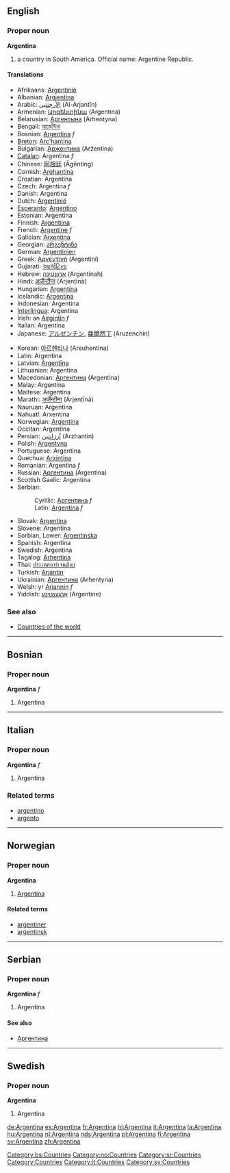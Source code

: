 {{wikipedia}}
==English==
===Proper noun===
'''Argentina'''

# a country in South America. Official name: Argentine Republic.

====Translations====
{{top}}
*Afrikaans: [[Argentinië]]
*Albanian: [[Argjentina]]
*Arabic: [[الأرجنتين]] (Al-Arjantīn)
*Armenian: [[Արգենտինա]] (Argentina)
*Belarusian: [[Аргентына]] (Arhentyna)
*Bengali: [[আর্জেন্টিনা]]
*Bosnian: [[Argentina#Bosnian|Argentina]] ''f''
*[[Breton]]: [[Arc'hantina]]
*Bulgarian: [[Аржентина]] (Aržentina)
*[[Catalan]]: Argentina ''f''
*Chinese: [[阿根廷]] (Āgēntíng)
*Cornish: [[Arghantina]]
*Croatian: Argentina
*Czech: Argentina ''f''
*Danish: Argentina
*Dutch: [[Argentinië]]
*[[Esperanto]]: [[Argentino]]
*Estonian: Argentina
*Finnish: [[Argentiina]]
*French: [[Argentine]] ''f''
*Galician: [[Arxentina]]
*Georgian: [[არგენტინა]]
*German: [[Argentinien]]
*Greek: [[Αργεντινή]] (Argentiní)
*Gujarati: [[આર્જંટિના]]
*Hebrew: [[ארגנטינה]] (Argentinah)
*Hindi: [[अर्जेन्टीना]] (Arjenṭīnā)
*Hungarian: [[Argentína]]
*Icelandic: [[Argentína]]
*Indonesian: Argentina
*[[Interlingua]]: Argentina
*Irish: an [[Airgintín]] ''f''
*Italian: Argentina
*Japanese: [[アルゼンチン]], [[亜爾然丁]] (Aruzenchin)
{{mid}}
*Korean: [[아르헨티나]] (Areuhentina)
*Latin: Argentina
*Latvian: [[Argentīna]]
*Lithuanian: Argentina
*Macedonian: [[Аргентина]] (Argentina)
*Malay: Argentina
*Maltese: Argentina
*Marathi: [[अर्जेन्टीना]] (Arjenṭīnā)
*Nauruan: Argentina
*Nahuatl: Arxentina
*Norwegian: [[#Norwegian|Argentina]]
*Occitan: Argentina
*Persian: [[آرژانتین]] (Arzhantin)
*Polish: [[Argentyna]]
*Portuguese: Argentina
*Quechua: [[Arxintina]]
*Romanian: Argentina ''f''
*Russian: [[Аргентина]] (Argentina)
*Scottish Gaelic: Argentina
*Serbian:
*:Cyrillic: [[Аргентина#Serbian|Аргентина]] ''f''
*:Latin: [[Argentina#Serbian|Argentina]] ''f''
*Slovak: [[Argentína]]
*Slovene: Argentina
*Sorbian, Lower: [[Argentinska]]
*Spanish: Argentina
*Swedish: Argentina
*Tagalog: [[Arhentina]]
*Thai: [[ประเทศอาร์เจนตินา]]
*Turkish: [[Arjantin]]
*Ukrainian: [[Аргентина]] (Arhentyna)
*Welsh: yr [[Ariannin]] ''f''
*Yiddish: [[אַרגענטינע]] (Argentine)
{{bottom}}

===See also===
*[[Countries of the world]]

----
==Bosnian==
===Proper noun===
'''Argentina''' ''f''
#Argentina
[[Category:bs:Countries]]

----
==Italian==
===Proper noun===
'''Argentina''' ''f''
#Argentina
===Related terms===
*[[argentino]]
*[[argento]]

-----
==Norwegian==
===Proper noun===
[[Category:no:Countries]]
'''Argentina'''
#[[#English|Argentina]]
====Related terms====
*[[argentiner]]
*[[argentinsk]]

----
==Serbian==
===Proper noun===
'''Argentina''' ''f''
#Argentina
====See also====
*[[Аргентина]]
[[Category:sr:Countries]]

----
==Swedish==
===Proper noun===
'''Argentina'''
#Argentina

[[Category:Countries]]
[[Category:it:Countries]]
[[Category:sv:Countries]]

[[de:Argentina]]
[[es:Argentina]]
[[fr:Argentina]]
[[hi:Argentina]]
[[it:Argentina]]
[[la:Argentina]]
[[hu:Argentina]]
[[nl:Argentina]]
[[nds:Argentina]]
[[pl:Argentina]]
[[fi:Argentina]]
[[sv:Argentina]]
[[zh:Argentina]]